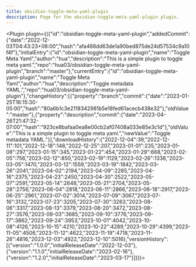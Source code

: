 ---
title: obsidian-toggle-meta-yaml-plugin
description: Page for the obsidian-toggle-meta-yaml-plugin plugin.
---


<Plugin plugin={({"id":"obsidian-toggle-meta-yaml-plugin","addedCommit":{"date":"2022-12-03T04:43:23+08:00","hash":"afa466dd63de1a90bed875de24d57534c9a10f4f"},"initialEntry":{"id":"obsidian-toggle-meta-yaml-plugin","name":"Toggle Meta Yaml","author":"hua","description":"This is a simple plugin to toggle meta yaml.","repo":"hua03/obsidian-toggle-meta-yaml-plugin","branch":"master"},"currentEntry":{"id":"obsidian-toggle-meta-yaml-plugin","name":"Toggle Meta Yaml","author":"hua","description":"Toggle metadata YAML.","repo":"hua03/obsidian-toggle-meta-yaml-plugin"},"changeHistory":[{"property":"branch","commit":{"date":"2023-01-25T16:15:30-05:00","hash":"80a6b1c3e2118342981b5e18fed61acecb438e32"},"oldValue":"master"},{"property":"description","commit":{"date":"2023-04-26T21:47:32-07:00","hash":"923ce8bafaa0ea8e00cb2af07408a033e85e3c1d"},"oldValue":"This is a simple plugin to toggle meta yaml.","newValue":"Toggle metadata YAML."}],"downloadHistory":{"2022-12-04":39,"2022-12-11":101,"2022-12-18":148,"2022-12-25":207,"2023-01-01":235,"2023-01-08":297,"2023-01-15":345,"2023-01-22":454,"2023-01-29":668,"2023-02-05":756,"2023-02-12":850,"2023-02-19":1129,"2023-02-26":1338,"2023-03-05":1470,"2023-03-12":1559,"2023-03-19":1842,"2023-03-26":2041,"2023-04-02":2194,"2023-04-09":2285,"2023-04-16":2375,"2023-04-23":2450,"2023-04-30":2522,"2023-05-07":2591,"2023-05-14":2648,"2023-05-21":2704,"2023-05-28":2756,"2023-06-04":2818,"2023-06-11":2866,"2023-06-18":2917,"2023-06-25":2961,"2023-07-02":3014,"2023-07-09":3067,"2023-07-16":3132,"2023-07-23":3205,"2023-07-30":3263,"2023-08-06":3317,"2023-08-13":3379,"2023-08-20":3472,"2023-08-27":3576,"2023-09-03":3685,"2023-09-10":3776,"2023-09-17":3862,"2023-09-24":3953,"2023-10-01":4042,"2023-10-08":4126,"2023-10-15":4210,"2023-10-22":4289,"2023-10-29":4399,"2023-11-05":4506,"2023-11-12":4622,"2023-11-19":4718,"2023-11-26":4816,"2023-12-03":4922,"2023-12-10":5016},"versionHistory":[{"version":"1.0.0","initialReleaseDate":"2022-12-03"},{"version":"1.1.0","initialReleaseDate":"2023-02-16"},{"version":"1.2.0","initialReleaseDate":"2023-03-17"}]})}></Plugin>